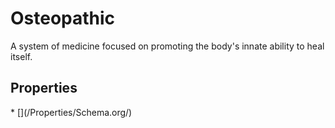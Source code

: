   
# Osteopathic

A system of medicine focused on promoting the body's innate ability to heal itself.

## Properties

<Grid>
* [](/Properties/Schema.org/)
</Grid>

